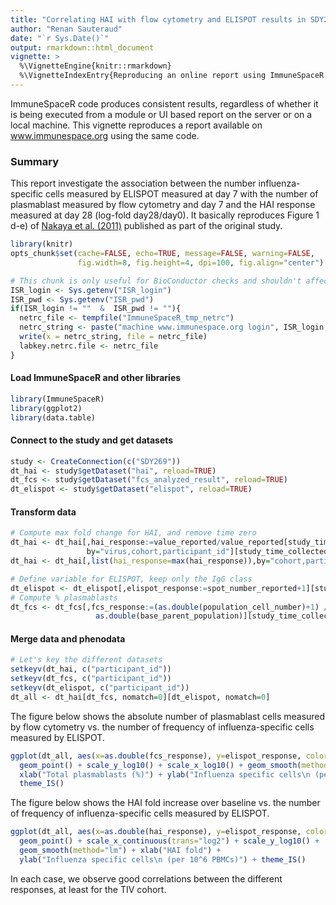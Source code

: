 ```yaml
---
title: "Correlating HAI with flow cytometry and ELISPOT results in SDY269"
author: "Renan Sauteraud"
date: "`r Sys.Date()`"
output: rmarkdown::html_document
vignette: >
  %\VignetteEngine{knitr::rmarkdown}
  %\VignetteIndexEntry{Reproducing an online report using ImmuneSpaceR: Correlation between HAI and flow cytometry in SDY269}
---
```



ImmuneSpaceR code produces consistent results, regardless of whether it is being
executed from a module or UI based report on the server or on a local machine. 
This vignette reproduces a report available on <a href="https://www.immunespace.org/reports/Studies/SDY269/runReport.view?reportId=module%3ASDY269%2Freports%2Fschemas%2Fhai_flow_elispot.Rmd">www.immunespace.org</a> using the same code.

### Summary
This report investigate the association between the number influenza-specific 
cells measured by ELISPOT measured at day 7 with the number of plasmablast 
measured by flow cytometry and day 7 and the HAI response measured at day 28 
(log-fold day28/day0). It basically reproduces Figure 1 d-e) of <a href="http://www.ncbi.nlm.nih.gov/pmc/articles/PMC3140559/" target="_BLANK"> Nakaya et al. (2011)</a> published as part of the original study.


```r
library(knitr)
opts_chunk$set(cache=FALSE, echo=TRUE, message=FALSE, warning=FALSE,
               fig.width=8, fig.height=4, dpi=100, fig.align="center")
```
```r
# This chunk is only useful for BioConductor checks and shouldn't affect any other setup
ISR_login <- Sys.getenv("ISR_login")
ISR_pwd <- Sys.getenv("ISR_pwd")
if(ISR_login != ""  &  ISR_pwd != ""){
  netrc_file <- tempfile("ImmuneSpaceR_tmp_netrc")
  netrc_string <- paste("machine www.immunespace.org login", ISR_login, "password", ISR_pwd)
  write(x = netrc_string, file = netrc_file)
  labkey.netrc.file <- netrc_file
}
```

#### Load ImmuneSpaceR and other libraries
```r
library(ImmuneSpaceR)
library(ggplot2)
library(data.table)
```


#### Connect to the study and get datasets
```r
study <- CreateConnection(c("SDY269"))
dt_hai <- study$getDataset("hai", reload=TRUE)
dt_fcs <- study$getDataset("fcs_analyzed_result", reload=TRUE)
dt_elispot <- study$getDataset("elispot", reload=TRUE)
```
#### Transform data
```r
# Compute max fold change for HAI, and remove time zero
dt_hai <- dt_hai[,hai_response:=value_reported/value_reported[study_time_collected==0],
                 by="virus,cohort,participant_id"][study_time_collected==28]
dt_hai <- dt_hai[,list(hai_response=max(hai_response)),by="cohort,participant_id"]

# Define variable for ELISPOT, keep only the IgG class
dt_elispot <- dt_elispot[,elispot_response:=spot_number_reported+1][study_time_collected==7 & analyte=="IgG"]
# Compute % plasmablasts
dt_fcs <- dt_fcs[,fcs_response:=(as.double(population_cell_number)+1) /
                   as.double(base_parent_population)][study_time_collected==7]
```

#### Merge data and phenodata
```r
# Let's key the different datasets
setkeyv(dt_hai, c("participant_id"))
setkeyv(dt_fcs, c("participant_id"))
setkeyv(dt_elispot, c("participant_id"))
dt_all <- dt_hai[dt_fcs, nomatch=0][dt_elispot, nomatch=0]
```


The figure below shows the absolute number of plasmablast cells measured by flow cytometry vs. the number of frequency of influenza-specific cells measured by ELISPOT. 
```r
ggplot(dt_all, aes(x=as.double(fcs_response), y=elispot_response, color=cohort)) +
  geom_point() + scale_y_log10() + scale_x_log10() + geom_smooth(method="lm") +
  xlab("Total plasmablasts (%)") + ylab("Influenza specific cells\n (per 10^6 PBMCs)") +
  theme_IS()
```

The figure below shows the HAI fold increase over baseline vs. the number of frequency of influenza-specific cells measured by ELISPOT. 
```r
ggplot(dt_all, aes(x=as.double(hai_response), y=elispot_response, color=cohort)) +
  geom_point() + scale_x_continuous(trans="log2") + scale_y_log10() +
  geom_smooth(method="lm") + xlab("HAI fold") +
  ylab("Influenza specific cells\n (per 10^6 PBMCs)") + theme_IS()
```


In each case, we observe good correlations between the different responses, at least for the TIV cohort.
